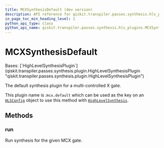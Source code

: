 ```yaml
---
title: MCXSynthesisDefault (dev version)
description: API reference for qiskit.transpiler.passes.synthesis.hls_plugins.MCXSynthesisDefault in the dev version of qiskit
in_page_toc_min_heading_level: 1
python_api_type: class
python_api_name: qiskit.transpiler.passes.synthesis.hls_plugins.MCXSynthesisDefault
---
```


# MCXSynthesisDefault

<Class id="qiskit.transpiler.passes.synthesis.hls_plugins.MCXSynthesisDefault" isDedicatedPage={true} github="https://github.com/Qiskit/qiskit/tree/main/qiskit/transpiler/passes/synthesis/hls_plugins.py#L1197-L1239" signature="qiskit.transpiler.passes.synthesis.hls_plugins.MCXSynthesisDefault" modifiers="class">
  Bases: [`HighLevelSynthesisPlugin`](qiskit.transpiler.passes.synthesis.plugin.HighLevelSynthesisPlugin "qiskit.transpiler.passes.synthesis.plugin.HighLevelSynthesisPlugin")

  The default synthesis plugin for a multi-controlled X gate.

  This plugin name is :`mcx.default` which can be used as the key on an [`HLSConfig`](qiskit.transpiler.passes.HLSConfig "qiskit.transpiler.passes.HLSConfig") object to use this method with [`HighLevelSynthesis`](qiskit.transpiler.passes.HighLevelSynthesis "qiskit.transpiler.passes.HighLevelSynthesis").

  ## Methods

  ### run

  <Function id="qiskit.transpiler.passes.synthesis.hls_plugins.MCXSynthesisDefault.run" github="https://github.com/Qiskit/qiskit/tree/main/qiskit/transpiler/passes/synthesis/hls_plugins.py#L1204-L1239" signature="run(high_level_object, coupling_map=None, target=None, qubits=None, **options)">
    Run synthesis for the given MCX gate.
  </Function>
</Class>

